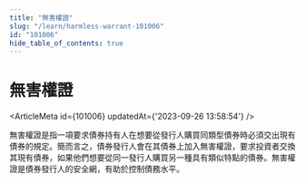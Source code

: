 ```yaml
---
title: "無害權證"
slug: "/learn/harmless-warrant-101006"
id: "101006"
hide_table_of_contents: true
---
```



# 無害權證

<ArticleMeta id={101006} updatedAt={'2023-09-26 13:58:54'} />
<div className='border-solid border-b border-t-0 my-4 border-[var(--ifm-color-gray-300)]' />

無害權證是指一項要求債券持有人在想要從發行人購買同類型債券時必須交出現有債券的規定。簡而言之，債券發行人會在其債券上加入無害權證，要求投資者交換其現有債券，如果他們想要從同一發行人購買另一種具有類似特點的債券。無害權證是債券發行人的安全網，有助於控制債務水平。
